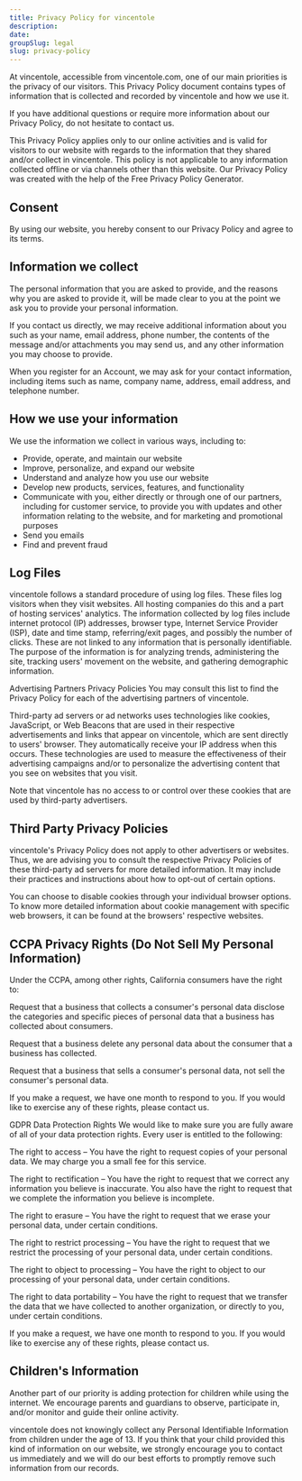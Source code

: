 ```yaml
---
title: Privacy Policy for vincentole
description:
date:
groupSlug: legal
slug: privacy-policy
---
```


At vincentole, accessible from vincentole.com, one of our main priorities is the privacy of our visitors. This Privacy Policy document contains types of information that is collected and recorded by vincentole and how we use it.

If you have additional questions or require more information about our Privacy Policy, do not hesitate to contact us.

This Privacy Policy applies only to our online activities and is valid for visitors to our website with regards to the information that they shared and/or collect in vincentole. This policy is not applicable to any information collected offline or via channels other than this website. Our Privacy Policy was created with the help of the Free Privacy Policy Generator.

## Consent

By using our website, you hereby consent to our Privacy Policy and agree to its terms.

## Information we collect

The personal information that you are asked to provide, and the reasons why you are asked to provide it, will be made clear to you at the point we ask you to provide your personal information.

If you contact us directly, we may receive additional information about you such as your name, email address, phone number, the contents of the message and/or attachments you may send us, and any other information you may choose to provide.

When you register for an Account, we may ask for your contact information, including items such as name, company name, address, email address, and telephone number.

## How we use your information

We use the information we collect in various ways, including to:

-   Provide, operate, and maintain our website
-   Improve, personalize, and expand our website
-   Understand and analyze how you use our website
-   Develop new products, services, features, and functionality
-   Communicate with you, either directly or through one of our partners, including for customer service, to provide you with updates and other information relating to the website, and for marketing and promotional purposes
-   Send you emails
-   Find and prevent fraud

## Log Files

vincentole follows a standard procedure of using log files. These files log visitors when they visit websites. All hosting companies do this and a part of hosting services' analytics. The information collected by log files include internet protocol (IP) addresses, browser type, Internet Service Provider (ISP), date and time stamp, referring/exit pages, and possibly the number of clicks. These are not linked to any information that is personally identifiable. The purpose of the information is for analyzing trends, administering the site, tracking users' movement on the website, and gathering demographic information.

Advertising Partners Privacy Policies
You may consult this list to find the Privacy Policy for each of the advertising partners of vincentole.

Third-party ad servers or ad networks uses technologies like cookies, JavaScript, or Web Beacons that are used in their respective advertisements and links that appear on vincentole, which are sent directly to users' browser. They automatically receive your IP address when this occurs. These technologies are used to measure the effectiveness of their advertising campaigns and/or to personalize the advertising content that you see on websites that you visit.

Note that vincentole has no access to or control over these cookies that are used by third-party advertisers.

## Third Party Privacy Policies

vincentole's Privacy Policy does not apply to other advertisers or websites. Thus, we are advising you to consult the respective Privacy Policies of these third-party ad servers for more detailed information. It may include their practices and instructions about how to opt-out of certain options.

You can choose to disable cookies through your individual browser options. To know more detailed information about cookie management with specific web browsers, it can be found at the browsers' respective websites.

## CCPA Privacy Rights (Do Not Sell My Personal Information)

Under the CCPA, among other rights, California consumers have the right to:

Request that a business that collects a consumer's personal data disclose the categories and specific pieces of personal data that a business has collected about consumers.

Request that a business delete any personal data about the consumer that a business has collected.

Request that a business that sells a consumer's personal data, not sell the consumer's personal data.

If you make a request, we have one month to respond to you. If you would like to exercise any of these rights, please contact us.

GDPR Data Protection Rights
We would like to make sure you are fully aware of all of your data protection rights. Every user is entitled to the following:

The right to access – You have the right to request copies of your personal data. We may charge you a small fee for this service.

The right to rectification – You have the right to request that we correct any information you believe is inaccurate. You also have the right to request that we complete the information you believe is incomplete.

The right to erasure – You have the right to request that we erase your personal data, under certain conditions.

The right to restrict processing – You have the right to request that we restrict the processing of your personal data, under certain conditions.

The right to object to processing – You have the right to object to our processing of your personal data, under certain conditions.

The right to data portability – You have the right to request that we transfer the data that we have collected to another organization, or directly to you, under certain conditions.

If you make a request, we have one month to respond to you. If you would like to exercise any of these rights, please contact us.

## Children's Information

Another part of our priority is adding protection for children while using the internet. We encourage parents and guardians to observe, participate in, and/or monitor and guide their online activity.

vincentole does not knowingly collect any Personal Identifiable Information from children under the age of 13. If you think that your child provided this kind of information on our website, we strongly encourage you to contact us immediately and we will do our best efforts to promptly remove such information from our records.
